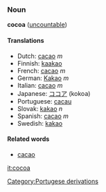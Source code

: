 ===Noun===
'''cocoa''' ([[uncountable]])

====Translations====
*Dutch: [[cacao]] ''m''
*Finnish: [[kaakao]]
*French: [[cacao]] ''m''
*German: [[Kakao]] ''m''
*Italian: [[cacao]] ''m''
*Japanese: [[ココア]] (kokoa)
*Portuguese: [[cacau]]
*Slovak: [[kakao]] ''n''
*Spanish: [[cacao]] ''m''
*Swedish: [[kakao]]

====Related words====

*[[cacao]]

[[it:cocoa]]
[[Category:Portugese derivations]]